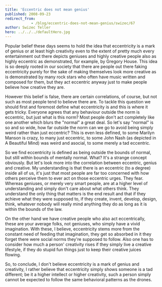 ```yaml
---
title: 'Eccentric does not mean genius'
published: 2008-09-23
redirect_from: 
            - /blog/eccentric-does-not-mean-genius/swizec/67
author: Swizec Teller
hero: ../../../defaultHero.jpg
---
```

Popular belief these days seems to hold the idea that eccentricity is a mark of genius or at least high creativity even to the extent of pretty much every entertainment out there depicts geniuses and highly creative people also as highly eccentric as demonstrated, for example, by Gregory House. This idea is so deeply rooted in our society that there are people out there faking eccentricity purely for the sake of making themselves look more creative as is demonstrated by many rock stars who often have music written and composed for them, but they act eccentric anyway just to make people believe how creative they are.

However this belief is false, there are certain correlations, of course, but not such as most people tend to believe there are. To tackle this question we should first and foremost define what eccentricity is and this is where it gets tricky. Everyone agrees that any behaviour outside the norm is eccentric, but just what is this norm? Most people don't act completely like one another which blurs the "normal" a great deal. So let's say "normal" is so and so wide, how far outside the norm can we go to avoid being simply weird rather than just eccentric? This is even less defined, to some Marilyn Manson is crazy, to many just eccentric, to some John Nash (as depicted in A Beautiful Mind) was weird and asocial, to some merely a tad eccentric.

So we find eccentricity is defined as being outside the bounds of normal, but still within bounds of mentally normal. What? It's a strange concept obviously. But let's look more into the correlation between eccentric, genius and creative. My understanding is that there is an eccentric (to a degree) inside all of us, it's just that most people are far too concerned with how others perceive them to ever act on those eccentric urges. They fear. Whereas geniuses, or merely very smart people, are at a higher level of understanding and simply don't care about what others think. They understand the only thing that matters is the end result and that if they achieve what they were supposed to, if they create, invent, develop, design, think, whatever nobody will really mind anything they do as long as it is within the bounds of the law.

On the other hand we have creative people who also act eccentrically, these are your average folks, not geniuses, who simply have a vivid imagination. With these, I believe, eccentricity stems more from the constant need of feeding that imagination, they get so absorbed in it they forget there were social norms they're supposed to follow. Also one has to consider how much a person' creativity rises if they simply live a creative lifestyle, if they do stupid fun things just to keep their creative juices flowing.

So, to conclude, I don't believe eccentricity is a mark of genius and creativity, I rather believe that eccentricity simply shows someone is a tad different; be it a higher intellect or higher creativity, such a person simply cannot be expected to follow the same behavioral patterns as the drones.